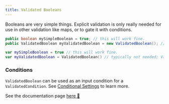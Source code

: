 ```yaml
---
title: Validated Booleans
---
```


Booleans are very simple things. Explicit validation is only really needed for use in other validation like maps, or to gate it with conditions.

<CodeTabs>

```java !!tabs Java
public boolean mySimpleBoolean = true; // this will work fine.
public ValidatedBoolean myValidatedBoolean = new ValidatedBoolean(); // typically not needed; ValidatedBoolean might be used if you are making something like a ValidatedMap<String, Boolean>.
```

```kotlin !!tabs Kotlin
var mySimpleBoolean = true // this will work fine.
var myValidatedBoolean = ValidatedBoolean() // typically not needed; ValidatedBoolean might be used if you are making something like a ValidatedMap<String, Boolean>.
```

</CodeTabs>

### Conditions
`ValidatedBoolean` can be used as an input condition for a `ValidatedCondition`. See [Conditional Settings](../Validation#-conditional-settings-) to learn more.

<Callout>
See the documentation page <a target="_blank" rel="noopener" href="https://fzzyhmstrs.github.io/fconfig/-fzzy%20-config/me.fzzyhmstrs.fzzy_config.validation.misc/-validated-boolean/index.html">here 🔗</a>
</Callout>